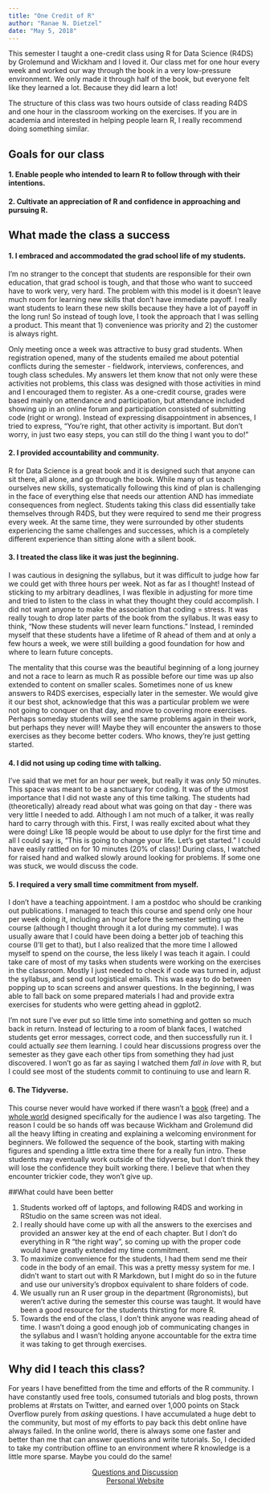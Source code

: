 ```yaml
---
title: "One Credit of R"
author: "Ranae N. Dietzel"
date: "May 5, 2018"
---
```



This semester I taught a one-credit class using R for Data Science (R4DS) by Grolemund and Wickham and I loved it. Our class met for one hour every week and worked our way through the book in a very low-pressure environment. We only made it through half of the book, but everyone felt like they learned a lot. Because they did learn a lot!

The structure of this class was two hours outside of class reading R4DS and one hour in the classroom working on the exercises. If you are in academia and interested in helping people learn R, I really recommend doing something similar.  

## Goals for our class

#### 1. Enable people who intended to learn R to follow through with their intentions.  
#### 2. Cultivate an appreciation of R and confidence in approaching and pursuing R.

## What made the class a success

#### **1. I embraced and accommodated the grad school life of my students.**
   
I'm no stranger to the concept that students are responsible for their own education, that grad school is tough, and that those who want to succeed have to work very, very hard. The problem with this model is it doesn't leave much room for learning new skills that don't have immediate payoff. I really want students to learn these new skills because they have a lot of payoff in the long run! So instead of tough love, I took the approach that I was selling a product. This meant that 1) convenience was priority and 2) the customer is always right.   

Only meeting once a week was attractive to busy grad students. When registration opened, many of the students emailed me about potential conflicts during the semester - fieldwork, interviews, conferences, and tough class schedules. My answers let them know that not only were these activities not problems, this class was designed with those activities in mind and I encouraged them to register. As a one-credit course, grades were based mainly on attendance and participation, but attendance included showing up in an online forum and participation consisted of submitting code (right or wrong). Instead of expressing disappointment in absences, I tried to express, "You're right, that other activity is important. But don't worry, in just two easy steps, you can still do the thing I want you to do!"    

#### **2. I provided accountability and community.**

R for Data Science is a great book and it is designed such that anyone can sit there, all alone, and go through the book. While many of us teach ourselves new skills, systematically following this kind of plan is challenging in the face of everything else that needs our attention AND has immediate consequences from neglect. Students taking this class did essentially take themselves through R4DS, but they were required to send me their progress every week. At the same time, they were surrounded by other students experiencing the same challenges and successes, which is a completely different experience than sitting alone with a silent book.  


#### **3. I treated the class like it was just the beginning.**

I was cautious in designing the syllabus, but it was difficult to judge how far we could get with three hours per week. Not as far as I thought! Instead of sticking to my arbitrary deadlines, I was flexible in adjusting for more time and tried to listen to the class in what they thought they could accomplish. I did not want anyone to make the association that coding = stress. It was really tough to drop later parts of the book from the syllabus. It was easy to think, "Now these students will never learn functions." Instead, I reminded myself that these students have a lifetime of R ahead of them and at only a few hours a week, we were still building a good foundation for how and where to learn future concepts.

The mentality that this course was the beautiful beginning of a long journey and not a race to learn as much R as possible before our time was up also extended to content on smaller scales. Sometimes none of us knew answers to R4DS exercises, especially later in the semester. We would give it our best shot, acknowledge that this was a particular problem we were not going to conquer on that day, and move to covering more exercises. Perhaps someday students will see the same problems again in their work, but perhaps they never will! Maybe they will encounter the answers to those exercises as they become better coders. Who knows, they're just getting started.    

#### **4. I did not using up coding time with talking.**

I've said that we met for an hour per week, but really it was *only* 50 minutes. This space was meant to be a sanctuary for coding.  It was of the utmost importance that I did not waste any of this time talking. The students had (theoretically) already read about what was going on that day - there was very little I needed to add. Although I am not much of a talker, it was really hard to carry through with this. First, I was really excited about what they were doing! Like 18 people would be about to use dplyr for the first time and all I could say is, "This is going to change your life. Let's get started." I could have easily rattled on for 10 minutes (20% of class)! During class, I watched for raised hand and walked slowly around looking for problems. If some one was stuck, we would discuss the code.     
   
#### **5. I required a very small time commitment from myself.**

I don't have a teaching appointment. I am a postdoc who should be cranking out publications. I managed to teach this course and spend only one hour per week doing it, including an hour before the semester setting up the course (although I thought through it a lot during my commute). I was usually aware that I could have been doing a better job of teaching this course (I'll get to that), but I also realized that the more time I allowed myself to spend on the course, the less likely I was teach it again. I could take care of most of my tasks when students were working on the exercises in the classroom. Mostly I just needed to check if code was turned in, adjust the syllabus, and send out logistical emails. This was easy to do between popping up to scan screens and answer questions. In the beginning, I was able to fall back on some prepared materials I had and provide extra exercises for students who were getting ahead in ggplot2. 

I'm not sure I've ever put so little time into something and gotten so much back in return. Instead of lecturing to a room of blank faces, I watched students get error messages, correct code, and then successfully run it. I could actually *see* them learning. I could hear discussions progress over the semester as they gave each other tips from something they had just discovered. I won't go as far as saying I watched them *fall in love* with R, but I could see most of the students commit to continuing to use and learn R.      

#### **6. The Tidyverse.**

This course never would have worked if there wasn't a [book](http://r4ds.had.co.nz) (free) and a [whole world](https://www.tidyverse.org/) designed specifically for the audience I was also targeting. The reason I could be so hands off was because Wickham and Grolemund did all the heavy lifting in creating and explaining a welcoming environment for beginners. We followed the sequence of the book, starting with making figures and spending a little extra time there for a really fun intro. These students may eventually work outside of the tidyverse, but I don't think they will lose the confidence they built working there. I believe that when they encounter trickier code, they won't give up.    

##What could have been better

1. Students worked off of laptops, and following R4DS and working in RStudio on the same screen was not ideal.
1. I really should have come up with all the answers to the exercises and provided an answer key at the end of each chapter. But I don't do everything in R "the right way", so coming up with the proper code would have greatly extended my time commitment. 
1. To maximize convenience for the students, I had them send me their code in the body of an email. This was a pretty messy system for me. I didn't want to start out with R Markdown, but I might do so in the future and use our university's dropbox equivalent to share folders of code.  
1. We usually run an R user group in the department (Rgronomists), but weren't active during the semester this course was taught. It would have been a good resource for the students thirsting for more R.
1. Towards the end of the class, I don't think anyone was reading ahead of time. I wasn't doing a good enough job of communicating changes in the syllabus and I wasn't holding anyone accountable for the extra time it was taking to get through exercises.  

## Why did I teach this class?

For years I have benefitted from the time and efforts of the R community. I have constantly used free tools, consumed tutorials and blog posts, thrown problems at #rstats on Twitter, and earned over 1,000 points on Stack Overflow purely from *asking* questions. I have accumulated a huge debt to the community, but most of my efforts to pay back this debt online have always failed. In the online world, there is always some one faster and better than me that can answer questions and write tutorials. So, I decided to take my contribution offline to an environment where R knowledge is a little more sparse. Maybe you could do the same! 

<center><a href="https://community.rstudio.com/t/teaching-r-with-little-time-commitment/8078">Questions and Discussion</a></center>
<center><a href="http://ranae.github.io/">Personal Website</a></center>

